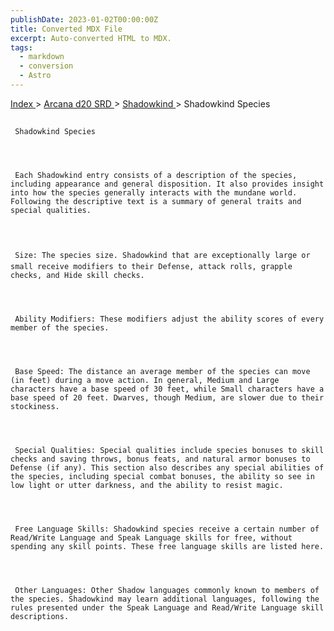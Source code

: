 ```yaml
---
publishDate: 2023-01-02T00:00:00Z
title: Converted MDX File
excerpt: Auto-converted HTML to MDX.
tags:
  - markdown
  - conversion
  - Astro
---
```







[
      Index
     ](-index)
     >
     [
      Arcana d20 SRD
     ](arcana-d20-srd-index)
     >
     [
      Shadowkind
     ](arcana-d20-srd-shadowkind-index)
     > Shadowkind Species
    





## 
     Shadowkind Species
    



     Each Shadowkind entry consists of a description of the species, including appearance and general disposition. It also provides insight into how the species generally interacts with the mundane world. Following the descriptive text is a summary of general traits and special qualities.
    



     Size: The species size. Shadowkind that are exceptionally large or small receive modifiers to their Defense, attack rolls, grapple checks, and Hide skill checks.
    



     Ability Modifiers: These modifiers adjust the ability scores of every member of the species.
    



     Base Speed: The distance an average member of the species can move (in feet) during a move action. In general, Medium and Large characters have a base speed of 30 feet, while Small characters have a base speed of 20 feet. Dwarves, though Medium, are slower due to their stockiness.
    



     Special Qualities: Special qualities include species bonuses to skill checks and saving throws, bonus feats, and natural armor bonuses to Defense (if any). This section also describes any special abilities of the species, including special combat bonuses, the ability so see in low light or utter darkness, and the ability to resist magic.
    



     Free Language Skills: Shadowkind species receive a certain number of Read/Write Language and Speak Language skills for free, without spending any skill points. These free language skills are listed here.
    



     Other Languages: Other Shadow languages commonly known to members of the species. Shadowkind may learn additional languages, following the rules presented under the Speak Language and Read/Write Language skill descriptions.
    




